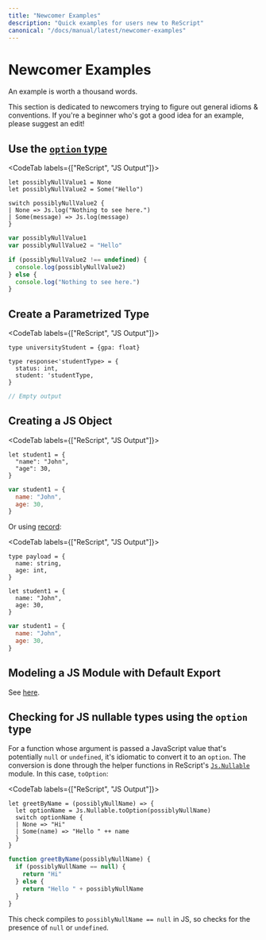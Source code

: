 ```yaml
---
title: "Newcomer Examples"
description: "Quick examples for users new to ReScript"
canonical: "/docs/manual/latest/newcomer-examples"
---
```


# Newcomer Examples

<!-- TODO: this whole page needs a revamp -->

An example is worth a thousand words.

This section is dedicated to newcomers trying to figure out general idioms & conventions. If you're a beginner who's got a good idea for an example, please suggest an edit!

## Use the [`option` type](null-undefined-option.md)

<CodeTab labels={["ReScript", "JS Output"]}>

```res example
let possiblyNullValue1 = None
let possiblyNullValue2 = Some("Hello")

switch possiblyNullValue2 {
| None => Js.log("Nothing to see here.")
| Some(message) => Js.log(message)
}
```

```js
var possiblyNullValue1
var possiblyNullValue2 = "Hello"

if (possiblyNullValue2 !== undefined) {
  console.log(possiblyNullValue2)
} else {
  console.log("Nothing to see here.")
}
```

</CodeTab>

## Create a Parametrized Type

<CodeTab labels={["ReScript", "JS Output"]}>

```res example
type universityStudent = {gpa: float}

type response<'studentType> = {
  status: int,
  student: 'studentType,
}
```

```js
// Empty output
```

</CodeTab>

## Creating a JS Object

<CodeTab labels={["ReScript", "JS Output"]}>

```res example
let student1 = {
  "name": "John",
  "age": 30,
}
```

```js
var student1 = {
  name: "John",
  age: 30,
}
```

</CodeTab>

Or using [record](record.md):

<CodeTab labels={["ReScript", "JS Output"]}>

```res example
type payload = {
  name: string,
  age: int,
}

let student1 = {
  name: "John",
  age: 30,
}
```

```js
var student1 = {
  name: "John",
  age: 30,
}
```

</CodeTab>

## Modeling a JS Module with Default Export

See [here](import-from-export-to-js.md#import-a-javascript-module-itself-es6-module-format).

## Checking for JS nullable types using the `option` type

For a function whose argument is passed a JavaScript value that's potentially `null` or `undefined`, it's idiomatic to convert it to an `option`. The conversion is done through the helper functions in ReScript's [`Js.Nullable`](api/js/nullable#t) module. In this case, `toOption`:

<CodeTab labels={["ReScript", "JS Output"]}>

```res example
let greetByName = (possiblyNullName) => {
  let optionName = Js.Nullable.toOption(possiblyNullName)
  switch optionName {
  | None => "Hi"
  | Some(name) => "Hello " ++ name
  }
}
```

```js
function greetByName(possiblyNullName) {
  if (possiblyNullName == null) {
    return "Hi"
  } else {
    return "Hello " + possiblyNullName
  }
}
```

</CodeTab>

This check compiles to `possiblyNullName == null` in JS, so checks for the presence of `null` or `undefined`.
